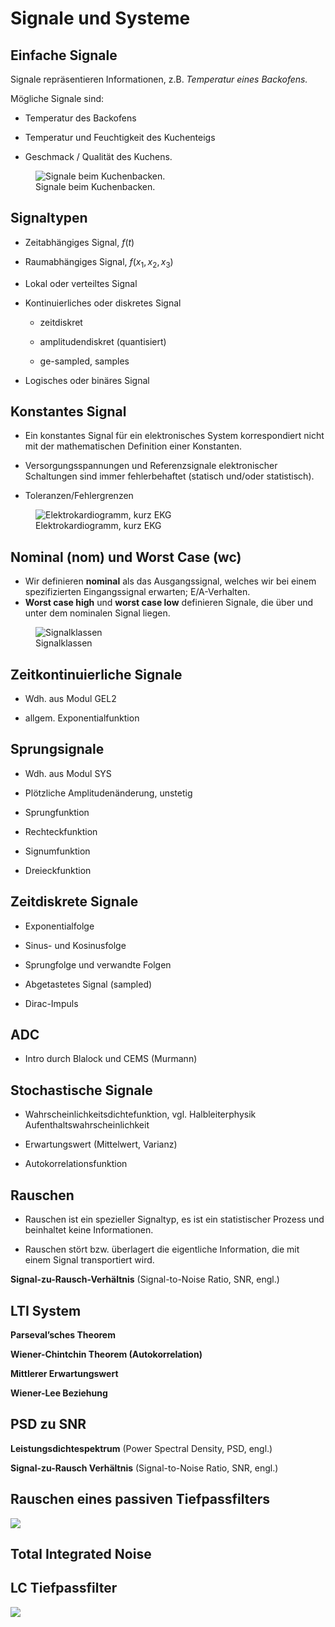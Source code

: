# Signale und Systeme

## Einfache Signale

Signale repräsentieren Informationen, z.B. *Temperatur eines Backofens.* 

Mögliche Signale sind:

* Temperatur des Backofens

* Temperatur und Feuchtigkeit des Kuchenteigs

* Geschmack / Qualität des Kuchens.


![Signale beim Kuchenbacken.](../images/lec2_backofen.png)


## Signaltypen

* Zeitabhängiges Signal, $f(t)$

* Raumabhängiges Signal, $f(x_1, x_2, x_3)$

* Lokal oder verteiltes Signal

* Kontinuierliches oder diskretes Signal

  * zeitdiskret
  
  * amplitudendiskret (quantisiert)
  
  * ge-sampled, samples

* Logisches oder binäres Signal


## Konstantes Signal

* Ein konstantes Signal für ein elektronisches System korrespondiert nicht mit der mathematischen Definition einer Konstanten.

* Versorgungsspannungen und Referenzsignale elektronischer Schaltungen sind immer fehlerbehaftet (statisch und/oder statistisch).

* Toleranzen/Fehlergrenzen 

![Elektrokardiogramm, kurz  EKG](../images/lec2_ekg.png)


## Nominal (nom) und Worst Case (wc)

* Wir definieren **nominal** als das Ausgangssignal, welches wir bei einem spezifizierten Eingangssignal erwarten; E/A-Verhalten.
* **Worst case high** und **worst case low** definieren Signale, die über und unter dem nominalen Signal liegen.

![Signalklassen](../images/lec2_nominal.png)


## Zeitkontinuierliche Signale

* Wdh. aus Modul GEL2

* allgem. Exponentialfunktion


\begin{align}
x(t) &= \underline{A} \exp(st) \\
\underline{A} &= \Re{\underline{A}} + j \Im{\underline{A}} = A' + j A''\\
s &= \sigma + j \omega
\end{align}



## Sprungsignale

* Wdh. aus Modul SYS

* Plötzliche Amplitudenänderung, unstetig

* Sprungfunktion


\begin{equation}
\epsilon(t) =
\begin{cases}
0 & \mbox{für } t < 0 \\
1 & \mbox{für } t > 0
\end{cases}
\end{equation}


* Rechteckfunktion


\begin{equation}
rect(t) =
\begin{cases}
0 & \mbox{für } |t| > \frac{1}{2} \\
1 & \mbox{für } |t| < \frac{1}{2}
\end{cases}
\end{equation}



* Signumfunktion


\begin{equation}
sgn(t) = 
\begin{cases}
-1 & \mbox{für } t < 0 \\
1 & \mbox{für } t > 0
\end{cases}
\end{equation}


* Dreieckfunktion


\begin{equation}
tri(t) =
\begin{cases}
1 - |t| & \mbox{für } |t| \leq 1 \\
0 & \mbox{für } |t| \geq 1
\end{cases}
\end{equation}



## Zeitdiskrete Signale

* Exponentialfolge


\begin{equation}
x(n) = A \, \exp(snT) = A \, \exp(\sigma n T)  \, \exp(j \omega n T)
\end{equation}


* Sinus- und Kosinusfolge


\begin{equation}
x'(n) = A' \, \cos(\omega n T) = A' \, \cos(\Omega T)
\end{equation}


* Sprungfolge und verwandte Folgen

* Abgetastetes Signal (sampled)

* Dirac-Impuls

## ADC

* Intro durch Blalock und CEMS (Murmann)

## Stochastische Signale

* Wahrscheinlichkeitsdichtefunktion, vgl. Halbleiterphysik Aufenthaltswahrscheinlichkeit

* Erwartungswert (Mittelwert, Varianz) 

* Autokorrelationsfunktion


## Rauschen

* Rauschen ist ein spezieller Signaltyp, es ist ein statistischer Prozess und beinhaltet keine Informationen. 

* Rauschen stört bzw. überlagert die eigentliche Information, die mit einem Signal transportiert wird.

**Signal-zu-Rausch-Verhältnis** (Signal-to-Noise Ratio, SNR, engl.)


\begin{equation}
SNR = \frac{P_{signal}}{P_{noise}} = \frac{\overline{f^2_{sig}(t)}}{\overline{v^2_{noise}(t)}}
\end{equation}



## LTI System

**Parseval'sches Theorem** 


\begin{equation}
\int_{-\infty}^{\infty} \lvert f(t) \lvert^2 dt = 
\frac{1}{2\pi} \int_{-\infty}^{\infty} \lvert F(j \omega) \lvert^2 d \omega
\end{equation}



\begin{align}
\mbox{Energie:} \quad E_f &= \int_{-\infty}^{\infty} \lvert f(t) \lvert^2 dt \\
\mbox{Leistung:} \quad P_f &= \lim\limits_{T \to \infty} \frac{1}{T} \int_{-T/2}^{T/2} \lvert f(t) \lvert^2 dt
\end{align}


**Wiener-Chintchin Theorem (Autokorrelation)** 


\begin{equation}
r_{ff}^E (t) = \int_{-\infty}^{\infty} f(t) f(t+\tau) dt = 
\int_{-\infty}^{\infty} \lvert F(j\omega) \lvert^2 e^{j \omega t} df
\end{equation}



**Mittlerer Erwartungswert** 


\begin{align}
\overline{y(t)} &= E \{ y(t) \} = E \left\{\int_{-\infty}^{\infty} u(t)h(t-\tau) dt \right\} \\
r_{uy}(t) &= r_{uu}(t) \ast h(t) \\
S_{uy}(j\omega) &= S_{uu}(j \omega) \cdot H(j \omega)
\end{align}



**Wiener-Lee Beziehung** 


\begin{align}
r_{yy}(t) &= r_{uu}(t) \ast r_{hh}^E (t) \\
S_{yy}(j \omega) &= S_{uu}(j \omega) \cdot \lvert H(j \omega) \lvert^2
\end{align}



## PSD zu SNR

**Leistungsdichtespektrum** (Power Spectral Density, PSD, engl.)


\begin{align}
\overline{v_{noise}^2(t)} &= r_{yy}(0) = \int_{-\infty}^{\infty} S_{yy}(j \omega) df \\
\overline{v_{noise}^2(t)} &=  \int_{-\infty}^{\infty} S_{uu}(j \omega) \cdot \lvert H(j \omega) \lvert^2
\end{align}




**Signal-zu-Rausch Verhältnis** (Signal-to-Noise Ratio, SNR, engl.)


\begin{equation}
SNR = \frac{P_{signal}}{P_{noise}} = \frac{\overline{f^2_{sig}(t)}}{\overline{v^2_{noise}(t)}}
\end{equation}




## Rauschen eines passiven Tiefpassfilters

![](../images/lec2s10.png)


\begin{equation}
\overline{v_{out}^2} =
\int_{f_1}^{f_2} 4 kTR \, \left\lvert \frac{1}{1 + j 2 \pi f \cdot RC} \right\lvert^2 df = 
4kTR \int_{f_1}^{f_2} \frac{1}{1+(2\pi f RC)^2} df
\end{equation}


::: {.callout-tip} 

\begin{equation}
\int \frac{1}{1+x^2} dx = \arctan(x)
\end{equation}

:::

## Total Integrated Noise


\begin{align}
\overline{v_{out,tot}^2} &= \int_{0}^{\infty} 4 kTR \, 
\left\lvert \frac{1}{1 + j 2 \pi f \cdot RC} \right\lvert^2 df \\
&= 4kTR \int_{f_1}^{f_2} \frac{1}{1 + (2 \pi f RC)^2} df \\
&= 4kTR \frac{1}{4 RC} = \frac{kT}{C}
\end{align}



## LC Tiefpassfilter

![](../images/lec2s11.png)


\begin{align}
\overline{v_{out,tot}^2} &= \int_{0}^{\infty} 4 kTR \, 
\left\lvert \frac{1}{1+\frac{s}{\omega_p Q_p} + 
\frac{s^2}{\omega_p^2}} \right\lvert^2 df \\
&= 4 kTR \frac{\omega_p Q_p}{4} = \frac{kT}{C}
\end{align}



\begin{equation}
\omega_p = \frac{1}{\sqrt{LC}} \quad 
Q_p = \frac{1}{R}\sqrt{\frac{L}{C}} \quad
\omega_p Q_p \quad \frac{1}{RC}
\end{equation}
